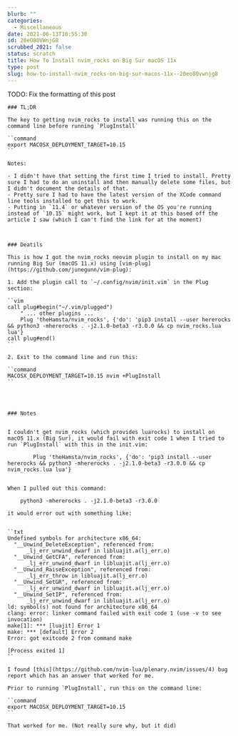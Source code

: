 ```yaml
---
blurb: ""
categories:
  - Miscellaneous
date: 2021-06-13T16:55:30
id: 20eO80VWnjG8
scrubbed_2021: false
status: scratch
title: How To Install nvim_rocks on Big Sur macOS 11x
type: post
slug: how-to-install-nvim_rocks-on-big-sur-macos-11x--20eo80vwnjg8
---
```


TODO: Fix the formatting of this post


```
### TL;DR

The key to getting nvim_rocks to install was running this on the command line before running `PlugInstall`

``command
export MACOSX_DEPLOYMENT_TARGET=10.15
``

Notes:

- I didn't have that setting the first time I tried to install. Pretty sure I had to do an uninstall and then manually delete some files, but I didn't document the details of that. 
- Pretty sure I had to have the latest version of the XCode command line tools installed to get this to work. 
- Putting in `11.4` or whatever version of the OS you're running instead of `10.15` might work, but I kept it at this based off the article I saw (which I can't find the link for at the moment)



### Deatils

This is how I got the nvim_rocks neovim plugin to install on my mac running Big Sur (macOS 11.x) using [vim-plug](https://github.com/junegunn/vim-plug):

1. Add the plugin call to `~/.config/nvim/init.vim` in the Plug section:

``vim
call plug#begin("~/.vim/plugged")
    " ... other plugins ...
    Plug 'theHamsta/nvim_rocks', {'do': 'pip3 install --user hererocks && python3 -mhererocks . -j2.1.0-beta3 -r3.0.0 && cp nvim_rocks.lua lua'}
call plug#end()
``

2. Exit to the command line and run this:

``command
MACOSX_DEPLOYMENT_TARGET=10.15 nvim +PlugInstall
``




### Notes


I couldn't get nvim_rocks (which provides luarocks) to install on macOS 11.x (Big Sur), it would fail with exit code 1 when I tried to run `PlugInstall` with this in the init.vim:

        Plug 'theHamsta/nvim_rocks', {'do': 'pip3 install --user hererocks && python3 -mhererocks . -j2.1.0-beta3 -r3.0.0 && cp nvim_rocks.lua lua'}


When I pulled out this command:

    python3 -mhererocks . -j2.1.0-beta3 -r3.0.0

it would error out with something like:


``txt
Undefined symbols for architecture x86_64:
  "__Unwind_DeleteException", referenced from:
      _lj_err_unwind_dwarf in libluajit.a(lj_err.o)
  "__Unwind_GetCFA", referenced from:
      _lj_err_unwind_dwarf in libluajit.a(lj_err.o)
  "__Unwind_RaiseException", referenced from:
      _lj_err_throw in libluajit.a(lj_err.o)
  "__Unwind_SetGR", referenced from:
      _lj_err_unwind_dwarf in libluajit.a(lj_err.o)
  "__Unwind_SetIP", referenced from:
      _lj_err_unwind_dwarf in libluajit.a(lj_err.o)
ld: symbol(s) not found for architecture x86_64
clang: error: linker command failed with exit code 1 (use -v to see invocation)
make[1]: *** [luajit] Error 1
make: *** [default] Error 2
Error: got exitcode 2 from command make

[Process exited 1]
``

I found [this](https://github.com/nvim-lua/plenary.nvim/issues/4) bug report which has an answer that worked for me. 

Prior to running `PlugInstall`, run this on the command line:

``command
export MACOSX_DEPLOYMENT_TARGET=10.15
``

That worked for me. (Not really sure why, but it did)
```